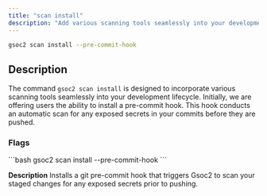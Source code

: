 ```yaml
---
title: "scan install"
description: "Add various scanning tools seamlessly into your development lifecycle"
---
```


```bash
gsoc2 scan install --pre-commit-hook
```

## Description
The command `gsoc2 scan install` is designed to incorporate various scanning tools seamlessly into your development lifecycle. 
Initially, we are offering users the ability to install a pre-commit hook. This hook conducts an automatic scan for any exposed secrets in your commits before they are pushed.

### Flags
<Accordion title="--pre-commit-hook">
  ```bash 
  gsoc2 scan install --pre-commit-hook
  ```
  
  **Description**
  Installs a git pre-commit hook that triggers Gsoc2 to scan your staged changes for any exposed secrets prior to pushing.

</Accordion>